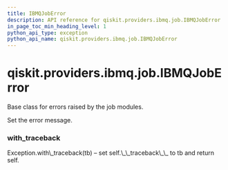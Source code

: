 ```yaml
---
title: IBMQJobError
description: API reference for qiskit.providers.ibmq.job.IBMQJobError
in_page_toc_min_heading_level: 1
python_api_type: exception
python_api_name: qiskit.providers.ibmq.job.IBMQJobError
---
```


# qiskit.providers.ibmq.job.IBMQJobError

<Class id="qiskit.providers.ibmq.job.IBMQJobError" github="https://github.com/qiskit/qiskit-ibmq-provider/tree/stable/0.13/qiskit/providers/ibmq/job/exceptions.py" signature="IBMQJobError(*message)">
  Base class for errors raised by the job modules.

  Set the error message.

  ### with\_traceback

  <Function id="qiskit.providers.ibmq.job.IBMQJobError.with_traceback" name="with_traceback" signature="with_traceback()">
    Exception.with\_traceback(tb) – set self.\_\_traceback\_\_ to tb and return self.
  </Function>
</Class>

